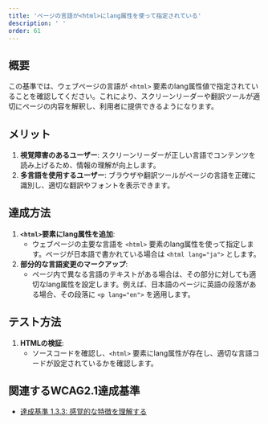 ```yaml
---
title: 'ページの言語が<html>にlang属性を使って指定されている'
description: ' '
order: 61
---
```


## 概要
この基準では、ウェブページの言語が `<html>` 要素のlang属性値で指定されていることを確認してください。これにより、スクリーンリーダーや翻訳ツールが適切にページの内容を解釈し、利用者に提供できるようになります。

## メリット
1. **視覚障害のあるユーザー**: スクリーンリーダーが正しい言語でコンテンツを読み上げるため、情報の理解が向上します。
2. **多言語を使用するユーザー**: ブラウザや翻訳ツールがページの言語を正確に識別し、適切な翻訳やフォントを表示できます。

## 達成方法
1. **`<html>`要素にlang属性を追加**:
    - ウェブページの主要な言語を `<html>` 要素のlang属性を使って指定します。ページが日本語で書かれている場合は `<html lang="ja">` とします。
2. **部分的な言語変更のマークアップ**:　
    - ページ内で異なる言語のテキストがある場合は、その部分に対しても適切なlang属性を設定します。例えば、日本語のページに英語の段落がある場合、その段落に `<p lang="en">` を適用します。

## テスト方法
1. **HTMLの検証**:
    - ソースコードを確認し、`<html>` 要素にlang属性が存在し、適切な言語コードが設定されているかを確認します。

## 関連するWCAG2.1達成基準
- [達成基準 1.3.3: 感覚的な特徴を理解する](https://waic.jp/translations/WCAG21/Understanding/sensory-characteristics.html)
